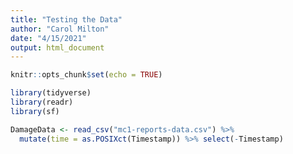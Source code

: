 ```yaml
---
title: "Testing the Data"
author: "Carol Milton"
date: "4/15/2021"
output: html_document
---
```


```r
knitr::opts_chunk$set(echo = TRUE)
```

```r
library(tidyverse)
library(readr)
library(sf)
```

```r
DamageData <- read_csv("mc1-reports-data.csv") %>% 
  mutate(time = as.POSIXct(Timestamp)) %>% select(-Timestamp)
```


